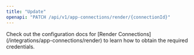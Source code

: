 ```yaml
---
title: "Update"
openapi: "PATCH /api/v1/app-connections/render/{connectionId}"
---
```


<Note>
  Check out the configuration docs for [Render
  Connections](/integrations/app-connections/render) to learn how to obtain the
  required credentials.
</Note>
